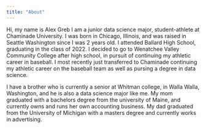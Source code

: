 ```yaml
---
title: "About"
---
```


Hi, my name is Alex Greb I am a junior data science major, student-athlete at Chaminade University. I was born in Chicago, Illinois, and was raised in Seattle Washington since I was 2 years old. I attended Ballard High School, graduating in the class of 2022. I decided to go to Wenatchee Valley Community College after high school, in pursuit of continuing my athletic career in baseball. I most recently just transferred to Chaminade continuing my athletic career on the baseball team as well as pursing a degree in data science.

I have a brother who is currently a senior at Whitman college, in Walla Walla, Washington, and he is also a data science major like me. My mom graduated with a bachelors degree from the university of Maine, and currently owns and runs her own accounting business. My dad graduated from the University of Michigan with a masters degree and currently works in advertising.
